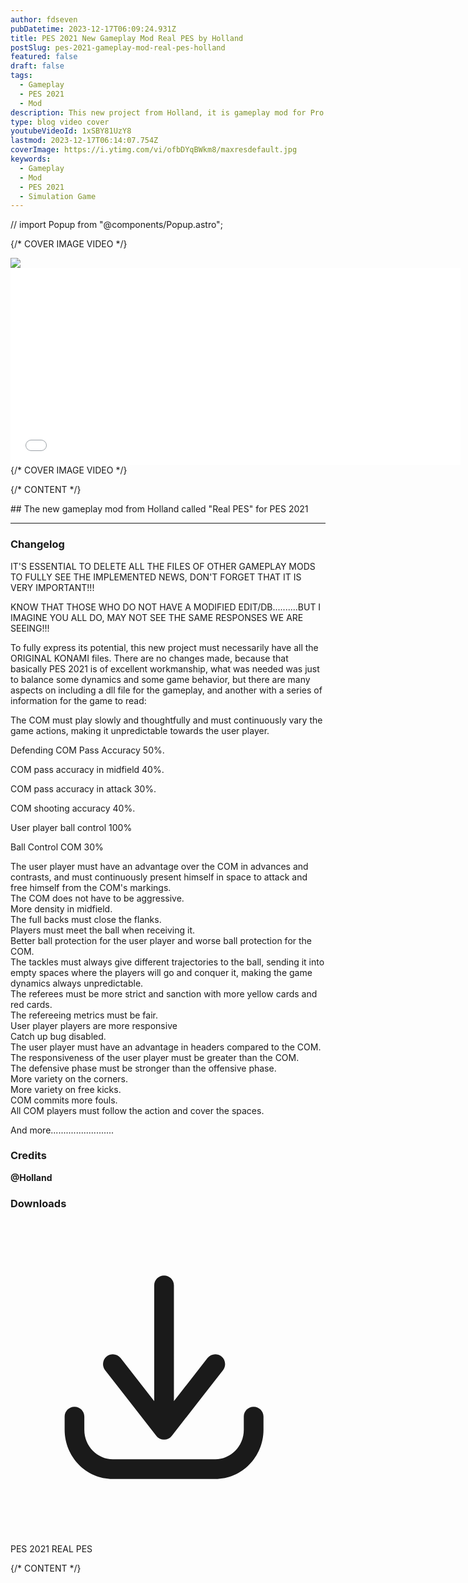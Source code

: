 ```yaml
---
author: fdseven
pubDatetime: 2023-12-17T06:09:24.931Z
title: PES 2021 New Gameplay Mod Real PES by Holland
postSlug: pes-2021-gameplay-mod-real-pes-holland
featured: false
draft: false
tags:
  - Gameplay
  - PES 2021
  - Mod
description: This new project from Holland, it is gameplay mod for Pro Evolution Soccer 2021. Check this out, it's a NEW GAMING EXPERIENCE!!!
type: blog video cover
youtubeVideoId: 1xSBY81UzY8
lastmod: 2023-12-17T06:14:07.754Z
coverImage: https://i.ytimg.com/vi/ofbDYqBWkm8/maxresdefault.jpg
keywords:
  - Gameplay
  - Mod
  - PES 2021
  - Simulation Game
---
```


// import Popup from "@components/Popup.astro";

{/* COVER IMAGE VIDEO */}

<div class="col-start-1 col-span-8 lg:col-start-2 lg:col-end-9 lg:row-span-2 mt-0 lg:-mt-40">
  <div class="relative grid lg:-mr-8">
    <img
      src={frontmatter.coverImage}
      class="cover w-full aspect-video object-cover col-start-1 row-start-1"
    />
    <Modal
      modalId="gpholland"
      className="play-btn w-full h-full p-3 hover:scale-110 transition duration-300 col-start-1 row-start-1 place-self-center z-10"
      embedYT="yes"
    >
      <main slot="main">
        <div class="grid">
          <iframe
            id="player"
            class="max-w-[90vw] h-[100vh] max-h-[50.25vw] lg:max-h-[720px] w-[100vw] lg:max-w-7xl -m-6 row-start-1 col-start-1"
            width="720"
            height="315"
            src={`https://www.youtube.com/embed/${frontmatter.youtubeVideoId}?enablejsapi=1`}
            title="YouTube video player"
            frameborder="0"
            allow="accelerometer; autoplay; clipboard-write; encrypted-media; gyroscope; picture-in-picture; web-share"
            allowfullscreen
          ></iframe>
        </div>
      </main>
    </Modal>
  </div>
</div>
{/* COVER IMAGE VIDEO */}

{/* CONTENT */}

<div class="col-span-8 md:col-start-2 md:col-span-6 lg:col-start-2 lg:col-span-4 [&>h2]:!mt-0">
  ## The new gameplay mod from Holland called "Real PES" for PES 2021
  
  <hr />

### Changelog

IT'S ESSENTIAL TO DELETE ALL THE FILES OF OTHER GAMEPLAY MODS TO FULLY SEE THE IMPLEMENTED NEWS, DON'T FORGET THAT IT IS VERY IMPORTANT!!!

KNOW THAT THOSE WHO DO NOT HAVE A MODIFIED EDIT/DB..........BUT I IMAGINE YOU ALL DO, MAY NOT SEE THE SAME RESPONSES WE ARE SEEING!!!

To fully express its potential, this new project must necessarily have all the ORIGINAL KONAMI files.
There are no changes made, because that basically PES 2021 is of excellent workmanship, what was needed was just to balance
some dynamics and some game behavior, but there are many aspects on including a dll file for the gameplay, and another with a series
of information for the game to read:

The COM must play slowly and thoughtfully and must continuously vary the game actions, making it unpredictable towards the user player.

Defending COM Pass Accuracy 50%.

COM pass accuracy in midfield 40%.

COM pass accuracy in attack 30%.

COM shooting accuracy 40%.

User player ball control 100%

Ball Control COM 30%

The user player must have an advantage over the COM in advances and contrasts, and must continuously present himself in space to attack and free himself from the COM's markings. <br />
The COM does not have to be aggressive.<br />
More density in midfield.<br />
The full backs must close the flanks.<br />
Players must meet the ball when receiving it.<br />
Better ball protection for the user player and worse ball protection for the COM.<br />
The tackles must always give different trajectories to the ball, sending it into empty spaces where the players will go and conquer it, making the game dynamics always unpredictable.<br />
The referees must be more strict and sanction with more yellow cards and red cards.<br />
The refereeing metrics must be fair.<br />
User player players are more responsive<br />
Catch up bug disabled.<br />
The user player must have an advantage in headers compared to the COM.<br />
The responsiveness of the user player must be greater than the COM.<br />
The defensive phase must be stronger than the offensive phase.<br />
More variety on the corners.<br />
More variety on free kicks.<br />
COM commits more fouls.<br />
All COM players must follow the action and cover the spaces.<br />

And more.........................<br />

### Credits

**@Holland**

### Downloads

  <div className="flex flex-wrap gap-2">
    <LinkButton
      targetNew={true}
      title="PES 2021 SIMULATION GAME"
      href="https://modsfire.com/3HB9P3Gn40nbf8H"
      className="flex items-center [&>p]:!m-0 px-4 !text-skin-inverted [&>p]:!text-skin-inverted [&>p>svg]:text-skin-inverted bg-skin-accent rounded-full !decoration-transparent border border-skin-accent transition duration-500"
    >
      <svg
        class="text-skin-inverted"
        viewBox="0 0 24 24"
        fill="none"
        xmlns="http://www.w3.org/2000/svg"
      >
        <g id="SVGRepo_bgCarrier" stroke-width="0"></g>
        <g
          id="SVGRepo_tracerCarrier"
          stroke-linecap="round"
          stroke-linejoin="round"
        ></g>
        <g id="SVGRepo_iconCarrier">
          <path
            d="M5.625 15C5.625 14.5858 5.28921 14.25 4.875 14.25C4.46079 14.25 4.125 14.5858 4.125 15H5.625ZM4.875 16H4.125H4.875ZM19.275 15C19.275 14.5858 18.9392 14.25 18.525 14.25C18.1108 14.25 17.775 14.5858 17.775 15H19.275ZM11.1086 15.5387C10.8539 15.8653 10.9121 16.3366 11.2387 16.5914C11.5653 16.8461 12.0366 16.7879 12.2914 16.4613L11.1086 15.5387ZM16.1914 11.4613C16.4461 11.1347 16.3879 10.6634 16.0613 10.4086C15.7347 10.1539 15.2634 10.2121 15.0086 10.5387L16.1914 11.4613ZM11.1086 16.4613C11.3634 16.7879 11.8347 16.8461 12.1613 16.5914C12.4879 16.3366 12.5461 15.8653 12.2914 15.5387L11.1086 16.4613ZM8.39138 10.5387C8.13662 10.2121 7.66533 10.1539 7.33873 10.4086C7.01212 10.6634 6.95387 11.1347 7.20862 11.4613L8.39138 10.5387ZM10.95 16C10.95 16.4142 11.2858 16.75 11.7 16.75C12.1142 16.75 12.45 16.4142 12.45 16H10.95ZM12.45 5C12.45 4.58579 12.1142 4.25 11.7 4.25C11.2858 4.25 10.95 4.58579 10.95 5H12.45ZM4.125 15V16H5.625V15H4.125ZM4.125 16C4.125 18.0531 5.75257 19.75 7.8 19.75V18.25C6.61657 18.25 5.625 17.2607 5.625 16H4.125ZM7.8 19.75H15.6V18.25H7.8V19.75ZM15.6 19.75C17.6474 19.75 19.275 18.0531 19.275 16H17.775C17.775 17.2607 16.7834 18.25 15.6 18.25V19.75ZM19.275 16V15H17.775V16H19.275ZM12.2914 16.4613L16.1914 11.4613L15.0086 10.5387L11.1086 15.5387L12.2914 16.4613ZM12.2914 15.5387L8.39138 10.5387L7.20862 11.4613L11.1086 16.4613L12.2914 15.5387ZM12.45 16V5H10.95V16H12.45Z"
            fill="currentColor"
          ></path>
        </g>
      </svg>
      <p class="group-hover:!text-skin-accent transition duration-500">
        PES 2021 REAL PES
      </p>
    </LinkButton>
  </div>
  
</div>
{/* CONTENT */}
